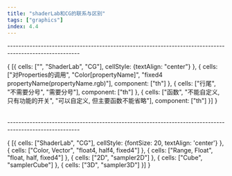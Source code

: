 ```yaml
---
title: "shaderLab和CG的联系与区别"
tags: ["graphics"]
index: 4.4
---
```


<Navigation desc="返回" to="./"/>

\--------------------------------------------------------------------------------------------------------

<Table title="语法的联系&区别">{
    [{
        cells: ["", "ShaderLab", "CG"], cellStyle: {textAlign: "center"}
    }, {
        cells: ["对Properties的调用", "Color[propertyName]", "fixed4 propertyName(propertyName.rgb)"], component: ["th"]
    }, {
        cells: ["行尾", "不需要分号", "需要分号"], component: ["th"]
    }, {
        cells: ["函数", "不能自定义, 只有功能的开关", "可以自定义, 但主要函数不能省略"], component: ["th"]
    }]
}</Table>

\--------------------------------------------------------------------------------------------------------

<Table title="ShaderLab属性类型和CG变量类型的关系">{
    [{
        cells: ["ShaderLab", "CG"], cellStyle: {fontSize: 20, textAlign: 'center'}
    }, {
        cells: ["Color, Vector", "float4, half4, fixed4"]
    }, {
        cells: ["Range, Float", "float, half, fixed4"]
    }, {
        cells: ["2D", "sampler2D"]
    }, {
        cells: ["Cube", "samplerCube"]
    }, {
        cells: ["3D", "sampler3D"]
    }]
}</Table>